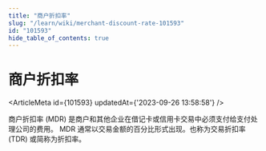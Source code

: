 ```yaml
---
title: "商户折扣率"
slug: "/learn/wiki/merchant-discount-rate-101593"
id: "101593"
hide_table_of_contents: true
---
```



# 商户折扣率

<ArticleMeta id={101593} updatedAt={'2023-09-26 13:58:58'} />
<div className='border-solid border-b border-t-0 my-4 border-[var(--ifm-color-gray-300)]' />

商户折扣率 (MDR) 是商户和其他企业在借记卡或信用卡交易中必须支付给支付处理公司的费用。 MDR 通常以交易金额的百分比形式出现。也称为交易折扣率 (TDR) 或简称为折扣率。
